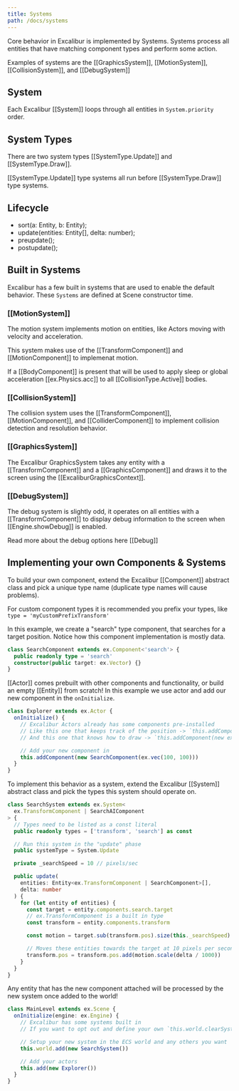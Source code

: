 ```yaml
---
title: Systems
path: /docs/systems
---
```


Core behavior in Excalibur is implemented by Systems. Systems process all entities that have matching component types and perform some action.

Examples of systems are the [[GraphicsSystem]], [[MotionSystem]], [[CollisionSystem]], and [[DebugSystem]]

## System

Each Excalibur [[System]] loops through all entities in `System.priority` order.

## System Types

There are two system types [[SystemType.Update]] and [[SystemType.Draw]].

[[SystemType.Update]] type systems all run before [[SystemType.Draw]] type systems.

## Lifecycle

- sort(a: Entity, b: Entity);
- update(entities: Entity[], delta: number);
- preupdate();
- postupdate();

## Built in Systems

Excalibur has a few built in systems that are used to enable the default behavior. These `Systems` are defined at Scene constructor time.

### [[MotionSystem]]

The motion system implements motion on entities, like Actors moving with velocity and acceleration.

This system makes use of the [[TransformComponent]] and [[MotionComponent]] to implemenat motion.

If a [[BodyComponent]] is present that will be used to apply sleep or global acceleration [[ex.Physics.acc]] to all [[CollisionType.Active]] bodies.

### [[CollisionSystem]]

The collision system uses the [[TransformComponent]], [[MotionComponent]], and [[ColliderComponent]] to implement collision detection and resolution behavior.

### [[GraphicsSystem]]

The Excalibur GraphicsSystem takes any entity with a [[TransformComponent]] and a [[GraphicsComponent]] and draws it to the screen using the [[ExcaliburGraphicsContext]].

### [[DebugSystem]]

The debug system is slightly odd, it operates on all entities with a [[TransformComponent]] to display debug information to the screen when [[Engine.showDebug]] is enabled.

Read more about the debug options here [[Debug]]

## Implementing your own Components & Systems

To build your own component, extend the Excalibur [[Component]] abstract class and pick a unique type name (duplicate type names will cause problems).

For custom component types it is recommended you prefix your types, like `type = 'myCustomPrefixTransform'`

In this example, we create a "search" type component, that searches for a target position. Notice how this component implementation is mostly data.

```ts
class SearchComponent extends ex.Component<'search'> {
  public readonly type = 'search'
  constructor(public target: ex.Vector) {}
}
```

[[Actor]] comes prebuilt with other components and functionality, or build an empty [[Entity]] from scratch! In this example we use actor and add our new component in the `onInitialize`.

```ts
class Explorer extends ex.Actor {
  onInitialize() {
    // Excalibur Actors already has some components pre-installed
    // Like this one that keeps track of the position -> `this.addComponent(new ex.TransformComponent);`
    // And this one that knows how to draw -> `this.addComponent(new ex.CanvasDrawComponent((ctx, delta) => this.draw(ctx, delta)));`

    // Add your new component in
    this.addComponent(new SearchComponent(ex.vec(100, 100)))
  }
}
```

To implement this behavior as a system, extend the Excalibur [[System]] abstract class and pick the types this system should operate on.

```ts
class SearchSystem extends ex.System<
  ex.TransformComponent | SearchAIComponent
> {
  // Types need to be listed as a const literal
  public readonly types = ['transform', 'search'] as const

  // Run this system in the "update" phase
  public systemType = System.Update

  private _searchSpeed = 10 // pixels/sec

  public update(
    entities: Entity<ex.TransformComponent | SearchComponent>[],
    delta: number
  ) {
    for (let entity of entities) {
      const target = entity.components.search.target
      // ex.TransformComponent is a built in type
      const transform = entity.components.transform

      const motion = target.sub(transform.pos).size(this._searchSpeed)

      // Moves these entities towards the target at 10 pixels per second
      transform.pos = transform.pos.add(motion.scale(delta / 1000))
    }
  }
}
```

Any entity that has the new component attached will be processed by the new system once added to the world!

```ts
class MainLevel extends ex.Scene {
  onInitialize(engine: ex.Engine) {
    // Excalibur has some systems built in
    // If you want to opt out and define your own `this.world.clearSystems()` will remove them

    // Setup your new system in the ECS world and any others you want
    this.world.add(new SearchSystem())

    // Add your actors
    this.add(new Explorer())
  }
}
```
